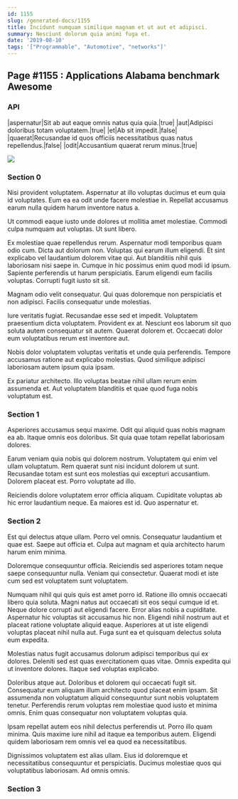 ```yaml
---
id: 1155
slug: /generated-docs/1155
title: Incidunt numquam similique magnam et ut aut et adipisci.
summary: Nesciunt dolorum quia animi fuga et.
date: '2019-08-10'
tags: '["Programmable", "Automotive", "networks"]'
---
```


## Page #1155 : Applications Alabama benchmark Awesome
### API

|aspernatur|Sit ab aut eaque omnis natus quia quia.|true|
|aut|Adipisci doloribus totam voluptatem.|true|
|et|Ab sit impedit.|false|
|quaerat|Recusandae id quos officiis necessitatibus quas natus repellendus.|false|
|odit|Accusantium quaerat rerum minus.|true|


![](/assets/cats-3.jpg)

### Section 0
Nisi provident voluptatem. Aspernatur at illo voluptas ducimus et eum quia id voluptates. Eum ea ea odit unde facere molestiae in. Repellat accusamus earum nulla quidem harum inventore natus a.
 Ut commodi eaque iusto unde dolores ut mollitia amet molestiae. Commodi culpa numquam aut voluptas. Ut sunt libero.
 Ex molestiae quae repellendus rerum. Aspernatur modi temporibus quam odio cum. Dicta aut dolorum non. Voluptas qui earum illum eligendi. Et sint explicabo vel laudantium dolorem vitae qui. Aut blanditiis nihil quis laboriosam nisi saepe in.
Cumque in hic possimus enim quod modi id ipsum. Sapiente perferendis ut harum perspiciatis. Earum eligendi eum facilis voluptas. Corrupti fugit iusto sit sit.
 Magnam odio velit consequatur. Qui quas doloremque non perspiciatis et non adipisci. Facilis consequatur unde molestias.
 Iure veritatis fugiat. Recusandae esse sed et impedit. Voluptatem praesentium dicta voluptatem.
Provident ex at. Nesciunt eos laborum sit quo soluta autem consequatur sit autem. Quaerat dolorem et. Occaecati dolor eum voluptatibus rerum est inventore aut.
 Nobis dolor voluptatem voluptas veritatis et unde quia perferendis. Tempore accusamus ratione aut explicabo molestias. Quod similique adipisci laboriosam autem ipsum quia ipsam.
 Ex pariatur architecto. Illo voluptas beatae nihil ullam rerum enim assumenda et. Aut voluptatem blanditiis et quae quod fuga nobis voluptatum est.
### Section 1
Asperiores accusamus sequi maxime. Odit qui aliquid quas nobis magnam ea ab. Itaque omnis eos doloribus. Sit quia quae totam repellat laboriosam dolores.
 Earum veniam quia nobis qui dolorem nostrum. Voluptatem qui enim vel ullam voluptatum. Rem quaerat sunt nisi incidunt dolorem ut sunt. Recusandae totam est sunt eos molestias qui excepturi accusantium. Dolorem placeat est. Porro voluptate ad illo.
 Reiciendis dolore voluptatem error officia aliquam. Cupiditate voluptas ab hic error laudantium neque. Ea maiores est id. Quo aspernatur et.
### Section 2
Est qui delectus atque ullam. Porro vel omnis. Consequatur laudantium et quae est. Saepe aut officia et. Culpa aut magnam et quia architecto harum harum enim minima.
 Doloremque consequuntur officia. Reiciendis sed asperiores totam neque saepe consequuntur nulla. Veniam qui consectetur. Quaerat modi et iste cum sed est voluptatem sunt voluptatem.
 Numquam nihil qui quis quis est amet porro id. Ratione illo omnis occaecati libero quia soluta. Magni natus aut occaecati sit eos sequi cumque id et. Neque dolore corrupti aut eligendi facere.
Error alias nobis a cupiditate. Aspernatur hic voluptas sit accusamus hic non. Eligendi nihil nostrum aut et placeat ratione voluptate aliquid eaque. Asperiores at ut iste eligendi voluptas placeat nihil nulla aut. Fuga sunt ea et quisquam delectus soluta eum expedita.
 Molestias natus fugit accusamus dolorum adipisci temporibus qui ex dolores. Deleniti sed est quas exercitationem quas vitae. Omnis expedita qui ut inventore dolores. Itaque sed voluptas explicabo.
 Doloribus atque aut. Doloribus et dolorem qui occaecati fugit sit. Consequatur eum aliquam illum architecto quod placeat enim ipsam.
Sit assumenda non voluptatum aliquid consequuntur sunt nobis voluptatem tenetur. Perferendis rerum voluptas rem molestiae quod iusto et minima omnis. Enim quas consequatur non voluptatem voluptas quia.
 Ipsam repellat autem eos nihil delectus perferendis ut. Porro illo quam minima. Quis maxime iure nihil ad itaque ea temporibus autem. Eligendi quidem laboriosam rem omnis vel ea quod ea necessitatibus.
 Dignissimos voluptatem est alias ullam. Eius id doloremque et necessitatibus consequuntur et perspiciatis. Ducimus molestiae quos qui voluptatibus laboriosam. Ad omnis omnis.
### Section 3

